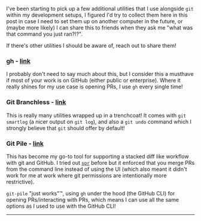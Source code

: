 I've been starting to pick up a few additional utilities that I use alongside
`git` within my development setups, I figured I'd try to collect them here in
this post in case I need to set them up on another computer in the future, or
(maybe more likely) I can share this to friends when they ask me "what was that
command you just ran?!?".

If there's other utilities I should be aware of, reach out to share them!

### gh - [link](https://cli.github.com/)

I probably don't need to say much about this, but I consider this a musthave if
most of your work is on GitHub (either public or enterprise). Where it really
shines for my use case is opening PRs, I use `gh` every single time!

### Git Branchless - [link](https://github.com/arxanas/git-branchless)

This is really many utilities wrapped up in a trenchcoat! It comes with
`git smartlog` (a nicer output on `git log`), and also a `git undo` command
which I strongly believe that `git` should offer by default!

### Git Pile - [link](https://github.com/keith/git-pile)

This has become my go-to tool for supporting a stacked diff like workflow with
git and GitHub. I tried out [`spr`](https://github.com/ejoffe/spr) before but it
enforced that you merge PRs from the command line instead of using the UI (which
also meant it didn't work for me at work where git permissions are intentionally
more restrictive).

`git-pile` "just works"™, using `gh` under the hood (the GitHub CLI) for opening
PRs/interacting with PRs, which means I can use all the same options as I used
to use with the GitHub CLI!

---
